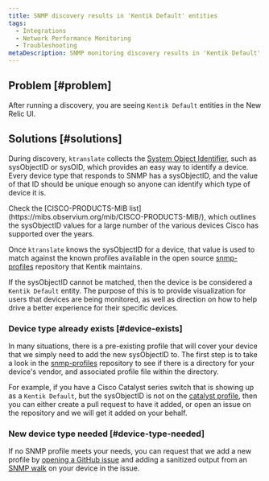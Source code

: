 ```yaml
---
title: SNMP discovery results in 'Kentik Default' entities
tags:
  - Integrations
  - Network Performance Monitoring
  - Troubleshooting
metaDescription: SNMP monitoring discovery results in 'Kentik Default' entities in the New Relic UI.
---
```


## Problem [#problem]

After running a discovery, you are seeing `Kentik Default` entities in the New Relic UI.

## Solutions [#solutions]

During discovery, `ktranslate` collects the [System Object Identifier](http://oid-info.com/get/1.3.6.1.2.1.1.2), such as sysObjectID or sysOID, which provides an easy way to identify a device. Every device type that responds to SNMP has a sysObjectID, and the value of that ID should be unique enough so anyone can identify which type of device it is.

<Callout variant="tip">
Check the [CISCO-PRODUCTS-MIB list](https://mibs.observium.org/mib/CISCO-PRODUCTS-MIB/), which outlines the sysObjectID values for a large number of the various devices Cisco has supported over the years.
</Callout>

Once `ktranslate` knows the sysObjectID for a device, that value is used to match against the known profiles available in the open source [snmp-profiles](https://github.com/kentik/snmp-profiles) repository that Kentik maintains. 

If the sysObjectID cannot be matched, then the device is be considered a `Kentik Default` entity. The purpose of this is to provide visualization for users that devices are being monitored, as well as direction on how to help drive a better experience for their specific devices.

### Device type already exists [#device-exists]

In many situations, there is a pre-existing profile that will cover your device that we simply need to add the new sysObjectID to. The first step is to take a look in the [snmp-profiles](https://github.com/kentik/snmp-profiles/tree/main/profiles/kentik_snmp) repository to see if there is a directory for your device's vendor, and associated profile file within the directory.

For example, if you have a Cisco Catalyst series switch that is showing up as a `Kentik Default`, but the sysObjectID is not on the [catalyst profile](https://github.com/kentik/snmp-profiles/blob/main/profiles/kentik_snmp/cisco/cisco-catalyst.yml), then you can either create a pull request to have it added, or open an issue on the repository and we will get it added on your behalf.

### New device type needed [#device-type-needed]

If no SNMP profile meets your needs, you can request that we add a new profile by [opening a GitHub issue](https://github.com/kentik/snmp-profiles/issues/new/choose) and adding a sanitized output from an [SNMP walk](/docs/network-performance-monitoring/troubleshooting/snmp-walk) on your device in the issue.
